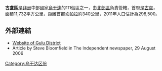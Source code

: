 {{Infobox settlement
|name=古盧區
|settlement_type=
|native_name      =
|nickname           = 
|image_skyline      =
|image_size          = 
|image_caption       =
|image_flag         = 
|image_seal         =
|image_map          = Gulu District Uganda.png
|map_caption        = 在烏干達的位置
|coordinates = {{coord|02|45|N|32|00|E|region:UG_type:adm1st|display=it}}
|subdivision_type1  = 國家
|subdivision_name1  = {{flag|Uganda}}
|subdivision_type2  = 地理區
|subdivision_name2  = [[北部區_(烏干達)|北部區]]
|subdivision_type3  = 首府
|subdivision_name3 = [[古盧_(烏干達)|古盧]]
|subdivision_type4 = 
|subdivision_name4 = 
|leader_title       = 
|leader_name        = 
|established_title  =
|established_date   = 

|area_total_km2         =  
|area_land_km2          = 
|area_water_km2         = 
|population_as_of   = 2011年估計
|population_note    = 
|population_total   = 298500
|population_density_km2 = 
|timezone           =[[東非時間|東非時間]]
|utc_offset         = +3
|timezone_DST       = 
|utc_offset_DST     = 

|elevation_m          = 
|blank_name             =
|blank_info             =
|website            = [https://web.archive.org/web/20101209233611/http://www.gulu.go.ug/]
|footnotes          = 
}}

'''古盧區'''是[[非洲|非洲]]中部國家[[烏干達|烏干達]]的111個區之一，由[[北部區_(烏干達)|北部區]]負責管轄，首府是[[古盧|古盧]]，面積11,732平方公里，距離首都[[坎帕拉|坎帕拉]]約340公里，2011年人口估計為298,500。

==外部連結==
* [https://web.archive.org/web/20101209233611/http://www.gulu.go.ug/ Website of Gulu District]
* Article by Steve Bloomfield in The Independent newspaper, 29 August 2006

{{Uganda-stub}}
{{烏干達行政區劃}}

[[Category:乌干达区份|Category:乌干达区份]]